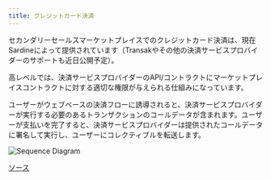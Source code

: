 ```yaml
---
title: クレジットカード決済
---
```


セカンダリーセールスマーケットプレイスでのクレジットカード決済は、現在Sardineによって提供されています（Transakやその他の決済サービスプロバイダーのサポートも近日公開予定）。

高レベルでは、決済サービスプロバイダーのAPI/コントラクトにマーケットプレイスコントラクトに対する適切な権限が与えられる仕組みになっています。

ユーザーがウェブベースの決済フローに誘導されると、決済サービスプロバイダーが実行する必要のあるトランザクションのコールデータが含まれます。ユーザーが支払いを完了すると、決済サービスプロバイダーは提供されたコールデータに署名して実行し、ユーザーにコレクティブルを転送します。

![Sequence Diagram](/images/unity/SequenceDiagram-SecondarySalesCheckoutFlow.png)

[ソース](https://github.com/0xsequence/sequence-unity/blob/Feature/marketplaceCheckout/Packages/Sequence-Unity/Sequence/SequenceSDK/Pay/SD_SecondarySalesCheckoutFlow.mmd)
